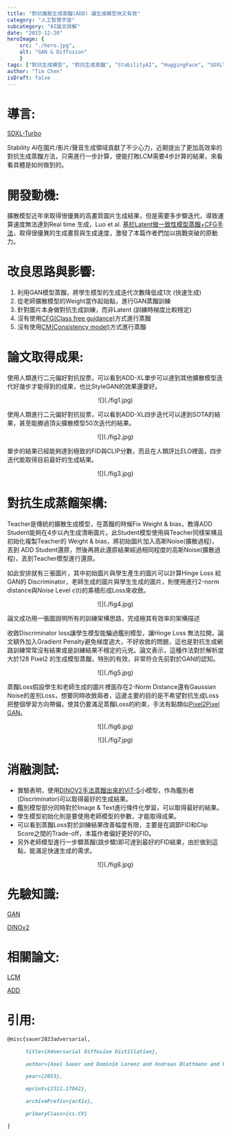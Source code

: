 ```yaml
---
title: "對抗擴散生成蒸餾(ADD) 讓生成模型快又有效"
category: "人工智慧宇宙"
subcategory: "AI論文詳解"
date: "2023-12-20"
heroImage: { 
    src: "./hero.jpg",
    alt: "GAN & Diffusion"
    }
tags: ["對抗生成模型", "對抗生成蒸餾", "StabilityAI", "HuggingFace", "SDXLTurbo", "快速生成模型DEMO", "AI論文詳解", "GAN", "擴散模型", "Diffusion"]
author: "Tim Chen"
isDraft: false
---
```

# 導言:
[SDXL-Turbo](https://huggingface.co/stabilityai/sdxl-turbo)

Stability AI在圖片/影片/聲音生成領域貢獻了不少心力，近期提出了更加高效率的對抗生成蒸餾方法，只需進行一步計算，便能打敗LCM需要4步計算的結果，來看看具體是如何做到的。

# 開發動機:
擴散模型近年來取得很優異的高畫質圖片生成結果，但是需要多步驟迭代，導致運算速度無法達到Real time 生成，Luo et al. [基於Latent做一致性模型蒸餾+CFG手法](https://arxiv.org/abs/2311.17042)，取得很優異的生成畫質與生成速度，激發了本篇作者們加以挑戰突破的原動力。

# 改良思路與影響:
1. 利用GAN模型蒸餾，將學生模型的生成迭代次數降低成1次 (快速生成)
2. 從老師擴散模型的Weight當作起始點，進行GAN蒸餾訓練
3. 針對圖片本身做對抗生成訓練，而非Latent (訓練時梯度比較穩定)
4. 沒有使用[CFG(Class free guidance)](https://vocus.cc/article/655f3521fd89780001a7199b)方式進行蒸餾
5. 沒有使用[CM(Consistency model)](https://vocus.cc/article/655f3521fd89780001a7199b)方式進行蒸餾

# 論文取得成果:
使用人類進行二元偏好對抗投票，可以看到ADD-XL單步可以達到其他擴散模型迭代好幾步才能得到的成果，也比StyleGAN的效果還要好。

<p align="center">![](./fig1.jpg)</p>

使用人類進行二元偏好對抗投票，可以看到ADD-XL四步迭代可以達到SOTA的結果，甚至能勝過頂尖擴散模型50次迭代的結果。

<p align="center">![](./fig2.jpg)</p>

單步的結果已經能夠達到極致的FID與CLIP分數，而且在人類評比ELO裡面，四步迭代能取得目前最好的生成結果。

<p align="center">![](./fig3.jpg)</p>

# 對抗生成蒸餾架構:
Teacher是傳統的擴散生成模型，在蒸餾的時候Fix Weight & bias，教導ADD Student能夠在4步以內生成清晰圖片。此Student模型使用與Teacher同樣架構且初始化複製Teacher的 Weight & bias，將初始圖片加入高斯Noise(擴散過程)，丟到 ADD Student還原，然後再將此還原結果經過相同程度的高斯Noise(擴散過程)，丟到Teacher模型進行還原。

如此安排就有三張圖片，其中初始圖片與學生產生的圖片可以計算Hinge Loss 給 GAN的 Discriminator，老師生成的圖片與學生生成的圖片，則使用進行2-norm distance與Noise Level c(t)的乘積形成Loss來收斂。

<p align="center">![](./fig4.jpg)</p>
<figcaption>論文成功用一張圖說明所有的訓練架構思路，完成極其有效率的架構描述</figcaption>

收斂Discriminator loss讓學生模型能騙過鑑別模型，讓Hinge Loss 無法拉開，論文額外加入Gradient Penalty避免梯度過大，不好收斂的問題，這也是對抗生成網路訓練常常沒有結果或是訓練結果不穩定的元兇。論文表示，這種作法對於解析度大於128 Pixel2 的生成模型蒸餾，特別的有效，非常符合先前對於GAN的認知。

<p align="center">![](./fig5.jpg)</p>

蒸餾Loss假設學生和老師生成的圖片裡面存在2-Norm Distance還有Gaussian Noise的差別Loss，想要同時收斂兩者，這邊主要的目的是不希望對抗生成Loss把整個學習方向帶偏，使其仍要滿足蒸餾Loss的約束，手法有點類似[Pixel2Pixel GAN](https://www.tensorflow.org/tutorials/generative/pix2pix)。

<p align="center">![](./fig6.jpg)</p>
<p align="center">![](./fig7.jpg)</p>

# 消融測試:
- 實驗表明，使用[DINOV2手法蒸餾出來的ViT-S](https://arxiv.org/abs/2304.07193)小模型，作為鑑別者(Discriminator)可以取得最好的生成結果。
- 鑑別模型部分同時對於Image & Text進行條件化學習，可以取得最好的結果。
- 學生模型初始化則是要使用老師模型的參數，才能取得成果。
- 可以看到蒸餾Loss對於訓練結果改善幅度有限，主要是在調節FID和Clip Score之間的Trade-off，本篇作者偏好更好的FID。
- 另外老師模型進行一步驟蒸餾(跳步驟)即可達到最好的FID結果，由於做到這點，能滿足快速生成的需求。

<p align="center">![](./fig8.jpg)</p>

# 先驗知識:
[GAN](https://ithelp.ithome.com.tw/articles/10196257)

[DINOv2](https://arxiv.org/abs/2304.07193)

# 相關論文:
[LCM](https://vocus.cc/article/655f3521fd89780001a7199b)

[ADD](https://arxiv.org/abs/2311.17042)

# 引用:
```markdown
@misc{sauer2023adversarial,

      title={Adversarial Diffusion Distillation}, 

      author={Axel Sauer and Dominik Lorenz and Andreas Blattmann and Robin Rombach},

      year={2023},

      eprint={2311.17042},

      archivePrefix={arXiv},

      primaryClass={cs.CV}

}
```